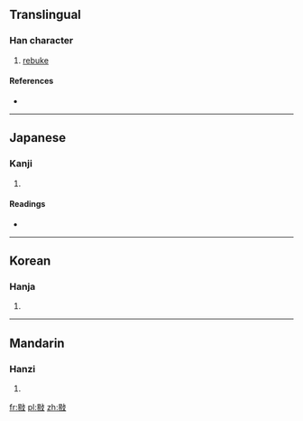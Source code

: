 ==Translingual==

===Han character===
{{Han char|rn=66|rad=攴|as=08|sn=12|four=|canj=日竹卜水 (AHYE)}}

# [[rebuke]]

====References====
* {{Han ref|kx=0472.250|dkj=13259|dj=0825.120|hdz=21464.110|uh=6561|ud=25953}}

----

==Japanese==

===Kanji===
{{ja-kanji|grade=|rs=攴08}}

# {{defn|lang=ja|sort=攴08}}

====Readings====
* {{ja-readings|on=[[い]] (i)|kun=[[あなどる]] (anadoru)}}

----

==Korean==

===Hanja===
{{ko-hanja|hangeul=이|eumhun=|rv=i|mr=i|y=i}}

# {{defn|lang=ko|sort=攴08}}

----

==Mandarin==

===Hanzi===
{{cmn-hanzi|pin=[[yì]] ([[yi4]])|wg=i<sup>4</sup>}}

# {{defn|lang=cmn|sort=攴08}}

[[fr:敡]]
[[pl:敡]]
[[zh:敡]]